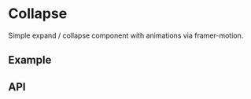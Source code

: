 
<Meta title="Docs/Components/Layout/Collapse" />

# Collapse
Simple expand / collapse component with animations via framer-motion.

## Example
<Canvas sourceState="shown" of={CollapseStories.Simple}/>

## API
<ArgsTable of={Collapse} />

